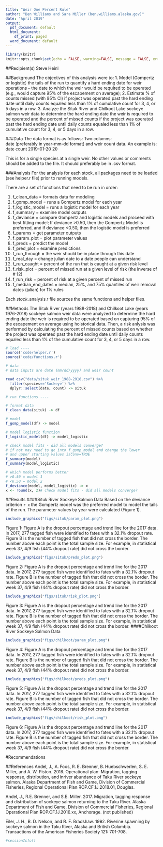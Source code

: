 ```yaml
---
title: "Weir One Percent Rule"
author: "Ben Williams and Sara Miller (ben.williams.alaska.gov)"
date: "April 2019"
output:
  pdf_document: default
  html_document:
    df_print: paged
  word_document: default
---
```

```r
library(knitr)
knitr::opts_chunk$set(echo = FALSE, warning=FALSE, message = FALSE, error=FALSE)
```

##Recipient(s)
Steve Heinl

##Background
The objectives of this analysis were to: 
    1.  Model (Gompertz or logistic) the tails of the run to quantify a hard ending date for weir operations – the date to which the weir would be required to be operated (e.g., would capture 95% of the escapement on average); 
    2. Estimate % of counts missed (with 95% CI) if project was operated past the hard ending date until daily counts equaled less than 1% of cumulative count for 3, 4, or 5 days in a row.
    3. Analyze the Situk River and Chilkoot Lake sockeye salmon weir data to determine the hard ending date the weir is required to be operated and the percent of missed counts if the project was operated past the hard ending date until daily counts equaled less than 1% of cumulative count for 3, 4, or 5 days in a row.

###Data
The data format is as follows:
Two columns:  
date (preferably in year-mm-dd format) and weir count data. An example is:
date        count
2019-01-20  20

This is for a single species at a single weir. No other values or comments should be 
added to the file. It should preferably be in .csv format. 

###Analysis
For the analysis for each stock, all packages need to be loaded (see helper.r file) prior to running models.

There are a set of functions that need to be run in order:

1. f_clean_data = formats data for modeling
2. f_gomp_model = runs a Gompertz model for each year
3. f_logistic_model = runs a logistic model for each year
4. f_summary = examine model outputs
5. f_deviance = compare Gompertz and logistic models and proceed with best fitting model; If deviance >0.50, then the Gompertz Model is preferred, and if deviance <0.50, then the logistic model is preferred
6. f_params = get parameter outputs 
7. f_param_plot = plot parameter values 
8. f_preds = predict the model
9. f_pred_plot = examine predictions
10. f_run_through = the weir should be in place through this date
11. f_real_day = change julian date to a date people can understand
12. f_run_caught = percent of the run that is caught at a given risk level
13. f_risk_plot = percent of missed run at a given level of risk (the inverse of # 12)
14. f_run_risk = percent of risk at a given percent of missed run
15. f_median_end_dates = median, 25%, and 75% quantiles of weir removal dates (julian) for 1% rules

Each *stock*_analysis.r file sources the same functions and helper files.

##Methods
The Situk River (years 1988-2018) and Chilkoot Lake (years 1976-2018) sockeye salmon weir data were analyzed to determine the hard ending date the weir is required to be operated based on capturing 95% of the escapement on average using hoistorical data. Then, a risk anlysis was performed by calculating the percent of missed counts based on whether the project was operated past the hard ending date until daily counts equaled less than 1% of the cumulative count for 3, 4, or 5 days in a row. 

```r
# load ----
source('code/helper.r')
source('code/functions.r')

# data ----
# data inputs are date (mm/dd/yyyy) and weir count

read_csv("data/situk_weir_1988-2018.csv") %>% 
  filter(species=='Sockeye') %>% 
  dplyr::select(date, count) -> situk

# run functions ----

# format data
f_clean_data(situk) -> df

# model
f_gomp_model(df) -> model

# model logistic function
f_logistic_model(df) -> model_logistic

# check model fits - did all models converge?
# if not may need to go into f_gomp_model and change the lower 
# and upper starting values isConv=TRUE
f_summary(model)
f_summary(model_logistic)

# which model performs better
# >0.50 = model 1
# <0.50 = model 2
f_deviance(model, model_logistic) -> x
x <- round(x, 2)# check model fits - did all models converge?
```

##Results
####Situk River Sockeye Salmon Data
Based on the deviance criterion `r x` the Gompertz model was the preferred model to model the tails of the run. The parameter values by year were calculated (Figure 1). 

```r
include_graphics("figs/situk/param_plot.png")
```

Figure 1: Figure A is the dropout percentage and trend line for the 2017 data. In 2017, 277 tagged fish were identified to fates with a 32.1% dropout rate. Figure B is the number of tagged fish that did not cross the border. The number above each point is the total sample size. For example, in statistical week 37, 4/9 fish (44% dropout rate) did not cross the border.

```r
include_graphics("figs/situk/preds_plot.png")
```

Figure 2: Figure A is the dropout percentage and trend line for the 2017 data. In 2017, 277 tagged fish were identified to fates with a 32.1% dropout rate. Figure B is the number of tagged fish that did not cross the border. The number above each point is the total sample size. For example, in statistical week 37, 4/9 fish (44% dropout rate) did not cross the border.

```r
include_graphics("figs/situk/risk_plot.png")
```

Figure 3: Figure A is the dropout percentage and trend line for the 2017 data. In 2017, 277 tagged fish were identified to fates with a 32.1% dropout rate. Figure B is the number of tagged fish that did not cross the border. The number above each point is the total sample size. For example, in statistical week 37, 4/9 fish (44% dropout rate) did not cross the border.
####Chilkoot River Sockeye Salmon Data

```r
include_graphics("figs/chilkoot/param_plot.png")
```

Figure 4: Figure A is the dropout percentage and trend line for the 2017 data. In 2017, 277 tagged fish were identified to fates with a 32.1% dropout rate. Figure B is the number of tagged fish that did not cross the border. The number above each point is the total sample size. For example, in statistical week 37, 4/9 fish (44% dropout rate) did not cross the border.

```r
include_graphics("figs/chilkoot/preds_plot.png")
```

Figure 5: Figure A is the dropout percentage and trend line for the 2017 data. In 2017, 277 tagged fish were identified to fates with a 32.1% dropout rate. Figure B is the number of tagged fish that did not cross the border. The number above each point is the total sample size. For example, in statistical week 37, 4/9 fish (44% dropout rate) did not cross the border.

```r
include_graphics("figs/chilkoot/risk_plot.png")
```

Figure 6: Figure A is the dropout percentage and trend line for the 2017 data. In 2017, 277 tagged fish were identified to fates with a 32.1% dropout rate. Figure B is the number of tagged fish that did not cross the border. The number above each point is the total sample size. For example, in statistical week 37, 4/9 fish (44% dropout rate) did not cross the border.

#Recommendations


##References
Andel, J., A. Foos, R. E. Brenner, B. Huebschwerlen, S. E. Miller, and A. W. Piston.  2018. Operational plan: Migration, tagging response, distribution, and inriver abundance of Taku River sockeye salmon. Alaska Department of Fish and Game, Division of Commercial Fisheries, Regional Operational Plan ROP.CF.1J.2018.01, Douglas.

Andel, J., R.E. Brenner, and S.E. Miller. 2017. Migration, tagging response and distributism of sockeye salmon returning to the Taku River. Alaska Department of Fish and Game, Division of Commercial Fisheries, Regional Operational Plan ROP.CF.1J.2016.xx, Anchorage. (not published)

Eiler, J. H., B. D. Nelson, and R. F. Bradshaw. 1992. Riverine spawning by sockeye salmon in the Taku River, Alaska and British Columbia. Transactions of the American Fisheries Society 121: 701-708.

\pagebreak

 
\pagebreak

\pagebreak
```r
#sessionInfo()
```
